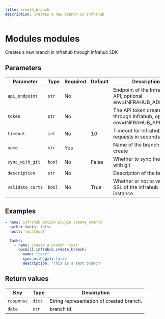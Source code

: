 ```yaml
---
title: create_branch
description: Creates a new branch in Infrahub
---
```


# Modules modules

Creates a new branch in Infrahub through Infrahub SDK

## Parameters

| Parameter | Type | Required | Default | Description |
|-----------|------|----------|---------|-------------|
| `api_endpoint` | `str` | No |  | Endpoint of the Infrahub API, optional env=INFRAHUB_ADDRESS |
| `token` | `str` | No |  | The API token created through Infrahub, optional env=INFRAHUB_API_TOKEN |
| `timeout` | `int` | No | 10 | Timeout for Infrahub requests in seconds |
| `name` | `str` | Yes |  | Name of the branch to create |
| `sync_with_git` | `bool` | No | False | Whether to sync the branch with git |
| `description` | `str` | No |  | Description of the branch |
| `validate_certs` | `bool` | No | True | Whether or not to validate SSL of the Infrahub instance |

## Examples

```yaml
- name: Infrahub action plugin create_branch
  gather_facts: false
  hosts: localhost

  tasks:
    - name: Create a Branch 'test'
      opsmill.infrahub.create_branch:
        name: "test"
        sync_with_git: false
        description: "This is a test branch"
```

## Return values

| Key | Type | Description |
|-----|------|-------------|
| `response` | `dict` | String representation of created branch. |
| `data` | `str` | branch id. |
